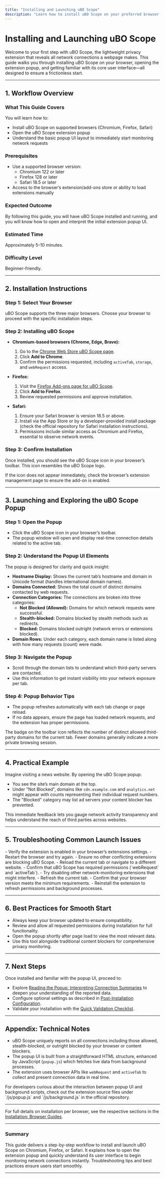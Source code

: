 ```yaml
---
title: "Installing and Launching uBO Scope"
description: "Learn how to install uBO Scope on your preferred browser (Chromium, Firefox, or Safari), open the extension, and familiarize yourself with the popup UI. This tutorial ensures a frictionless start for any user new to privacy tools."
---
```


# Installing and Launching uBO Scope

Welcome to your first step with uBO Scope, the lightweight privacy extension that reveals all network connections a webpage makes. This guide walks you through installing uBO Scope on your browser, opening the extension popup, and getting familiar with its core user interface—all designed to ensure a frictionless start.

---

## 1. Workflow Overview

### What This Guide Covers
You will learn how to:
- Install uBO Scope on supported browsers (Chromium, Firefox, Safari)
- Open the uBO Scope extension popup
- Understand the basic popup UI layout to immediately start monitoring network requests

### Prerequisites
- Use a supported browser version:
  - Chromium 122 or later
  - Firefox 128 or later
  - Safari 18.5 or later
- Access to the browser’s extension/add-ons store or ability to load extensions manually

### Expected Outcome
By following this guide, you will have uBO Scope installed and running, and you will know how to open and interpret the initial extension popup UI.

### Estimated Time
Approximately 5–10 minutes.

### Difficulty Level
Beginner-friendly.

---

## 2. Installation Instructions

### Step 1: Select Your Browser
uBO Scope supports the three major browsers. Choose your browser to proceed with the specific installation steps.

### Step 2: Installing uBO Scope

- **Chromium-based browsers (Chrome, Edge, Brave):**
  1. Go to the [Chrome Web Store uBO Scope page](https://chromewebstore.google.com/detail/ubo-scope/bbdpgcaljkaaigfcomhidmneffjjjfgp).
  2. Click **Add to Chrome**.
  3. Confirm the permissions requested, including `activeTab`, `storage`, and `webRequest` access.

- **Firefox:**
  1. Visit the [Firefox Add-ons page for uBO Scope](https://addons.mozilla.org/firefox/addon/ubo-scope/).
  2. Click **Add to Firefox**.
  3. Review requested permissions and approve installation.

- **Safari:**
  1. Ensure your Safari browser is version 18.5 or above.
  2. Install via the App Store or by a developer-provided install package (check the official repository for Safari installation instructions).
  3. Permissions include similar access as Chromium and Firefox, essential to observe network events.

### Step 3: Confirm Installation
Once installed, you should see the uBO Scope icon in your browser’s toolbar. This icon resembles the uBO Scope logo.

<Tip>
If the icon does not appear immediately, check the browser’s extension management page to ensure the add-on is enabled.
</Tip>

---

## 3. Launching and Exploring the uBO Scope Popup

### Step 1: Open the Popup

- Click the uBO Scope icon in your browser’s toolbar.
- The popup window will open and display real-time connection details related to the active tab.

### Step 2: Understand the Popup UI Elements

The popup is designed for clarity and quick insight:

- **Hostname Display:** Shows the current tab’s hostname and domain in Unicode format (handles international domain names).
- **Domains Connected:** Shows the total count of distinct domains contacted by web requests.
- **Connection Categories:** The connections are broken into three categories:
  - **Not Blocked (Allowed):** Domains for which network requests were successful.
  - **Stealth-blocked:** Domains blocked by stealth methods such as redirects.
  - **Blocked:** Domains blocked outright (network errors or extensions blocked).
- **Domain Rows:** Under each category, each domain name is listed along with how many requests (count) were made.

### Step 3: Navigate the Popup

- Scroll through the domain lists to understand which third-party servers are contacted.
- Use this information to get instant visibility into your network exposure per tab.

### Step 4: Popup Behavior Tips

- The popup refreshes automatically with each tab change or page reload.
- If no data appears, ensure the page has loaded network requests, and the extension has proper permissions.

<Tip>
The badge on the toolbar icon reflects the number of distinct allowed third-party domains for the current tab. Fewer domains generally indicate a more private browsing session.
</Tip>

---

## 4. Practical Example

Imagine visiting a news website. By opening the uBO Scope popup:
- You see the site’s main domain at the top.
- Under "Not Blocked", domains like `cdn.example.com` and `analytics.net` might appear with counts representing their individual request numbers.
- The "Blocked" category may list ad servers your content blocker has prevented.

This immediate feedback lets you gauge network activity transparency and helps understand the reach of third parties across websites.

---

## 5. Troubleshooting Common Launch Issues

<AccordionGroup title="Troubleshooting Launch and UI Issues">
<Accordion title="Popup Does Not Open When Clicking the Icon">
- Verify the extension is enabled in your browser’s extensions settings.
- Restart the browser and try again.
- Ensure no other conflicting extensions are blocking uBO Scope.
</Accordion>
<Accordion title="Popup Shows 'NO DATA' or Empty Lists">
- Reload the current tab or navigate to a different website.
- Confirm that uBO Scope has required permissions (`webRequest` and `activeTab`).
- Try disabling other network-monitoring extensions that might interfere.
</Accordion>
<Accordion title="Badge Count Is Missing or Not Updating">
- Refresh the current tab.
- Confirm that your browser version meets the minimum requirements.
- Reinstall the extension to refresh permissions and background processes.
</Accordion>
</AccordionGroup>

---

## 6. Best Practices for Smooth Start

- Always keep your browser updated to ensure compatibility.
- Review and allow all requested permissions during installation for full functionality.
- Open the popup shortly after page load to view the most relevant data.
- Use this tool alongside traditional content blockers for comprehensive privacy monitoring.

---

## 7. Next Steps

Once installed and familiar with the popup UI, proceed to:

- Explore [Reading the Popup: Interpreting Connection Summaries](https://docs.example.com/guides/getting-started-essentials/reading-popup) to deepen your understanding of the reported data.
- Configure optional settings as described in [Post-Installation Configuration](https://docs.example.com/getting-started/installation-and-setup/configuring-ubo-scope).
- Validate your installation with the [Quick Validation Checklist](https://docs.example.com/getting-started/first-use-and-troubleshooting/quick-validation).


---

## Appendix: Technical Notes

- uBO Scope uniquely reports on all connections including those allowed, stealth-blocked, or outright blocked by your browser or content blockers.
- The popup UI is built from a straightforward HTML structure, enhanced by JavaScript (`popup.js`) which fetches live data from background processes.
- The extension uses browser APIs like `webRequest` and `activeTab` to collect and present connection data in real time.

<Check>
For developers curious about the interaction between popup UI and background scripts, check out the extension source files under `/js/popup.js` and `/js/background.js` in the official repository.
</Check>

---

For full details on installation per browser, see the respective sections in the [Installation: Browser Guides](https://docs.example.com/getting-started/installation-and-setup/installing-on-your-browser).


---

### Summary
This guide delivers a step-by-step workflow to install and launch uBO Scope on Chromium, Firefox, or Safari. It explains how to open the extension popup and quickly understand its user interface to begin monitoring network connections instantly. Troubleshooting tips and best practices ensure users start smoothly.

---